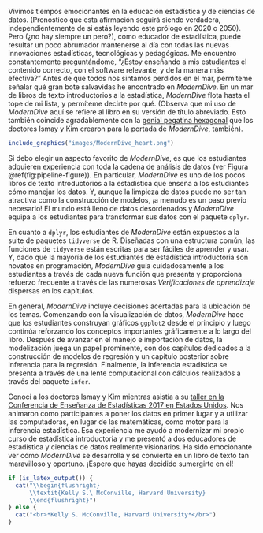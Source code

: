 Vivimos tiempos emocionantes en la educación estadística y de ciencias de datos. (Pronostico que esta afirmación seguirá siendo verdadera, independientemente de si estás leyendo este prólogo en 2020 o 2050). Pero (¿no hay siempre un pero?), como educador de estadística, puede resultar un poco abrumador mantenerse al día con todas las nuevas innovaciones estadísticas, tecnológicas y pedagógicas. Me encuentro constantemente preguntándome, "¿Estoy enseñando a mis estudiantes el contenido correcto, con el software relevante, y de la manera más efectiva?" Antes de que todos nos sintamos perdidos en el mar, permíteme señalar qué gran bote salvavidas he encontrado en *ModernDive*. En un mar de libros de texto introductorios a la estadística, *ModernDive* flota hasta el tope de mi lista, y permíteme decirte por qué. (Observa que mi uso de *ModernDive* aquí se refiere al libro en su versión de título abreviado. Esto también coincide agradablemente con la [genial pegatina hexagonal](https://moderndive.com/images/logos/hex_blue_text.png) que los doctores Ismay y Kim crearon para la portada de *ModernDive*, también).


```r
include_graphics("images/ModernDive_heart.png")
```

Si debo elegir un aspecto favorito de *ModernDive*, es que los estudiantes adquieren experiencia con toda la cadena de análisis de datos (ver Figura \@ref(fig:pipeline-figure)). En particular, *ModernDive* es uno de los pocos libros de texto introductorios a la estadística que enseña a los estudiantes cómo manejar los datos. Y, aunque la limpieza de datos puede no ser tan atractiva como la construcción de modelos, ¡a menudo es un paso previo necesario! El mundo está lleno de datos desordenados y *ModernDive* equipa a los estudiantes para transformar sus datos con el paquete `dplyr`.

En cuanto a `dplyr`, los estudiantes de *ModernDive* están expuestos a la suite de paquetes `tidyverse` de R. Diseñadas con una estructura común, las funciones de `tidyverse` están escritas para ser fáciles de aprender y usar. Y, dado que la mayoría de los estudiantes de estadística introductoria son novatos en programación, *ModernDive* guía cuidadosamente a los estudiantes a través de cada nueva función que presenta y proporciona refuerzo frecuente a través de las numerosas *Verificaciones de aprendizaje* dispersas en los capítulos.

En general, *ModernDive* incluye decisiones acertadas para la ubicación de los temas. Comenzando con la visualización de datos, *ModernDive* hace que los estudiantes construyan gráficos `ggplot2` desde el principio y luego continúa reforzando los conceptos importantes gráficamente a lo largo del libro. Después de avanzar en el manejo e importación de datos, la modelización juega un papel prominente, con dos capítulos dedicados a la construcción de modelos de regresión y un capítulo posterior sobre inferencia para la regresión. Finalmente, la inferencia estadística se presenta a través de una lente computacional con cálculos realizados a través del paquete `infer`.

Conocí a los doctores Ismay y Kim mientras asistía a su [taller en la Conferencia de Enseñanza de Estadísticas 2017 en Estados Unidos](https://www.causeweb.org/cause/uscots/uscots17/workshop/3). Nos animaron como participantes a poner los datos en primer lugar y a utilizar las computadoras, en lugar de las matemáticas, como motor para la inferencia estadística. Esa experiencia me ayudó a modernizar mi propio curso de estadística introductoria y me presentó a dos educadores de estadística y ciencias de datos realmente visionarios. Ha sido emocionante ver cómo *ModernDive* se desarrolla y se convierte en un libro de texto tan maravilloso y oportuno. ¡Espero que hayas decidido sumergirte en él!

```r
if (is_latex_output()) {
  cat("\\begin{flushright}
      \\textit{Kelly S.\ McConville, Harvard University}
      \\end{flushright}")
} else {
  cat("<br>*Kelly S. McConville, Harvard University*</br>")
}
```
